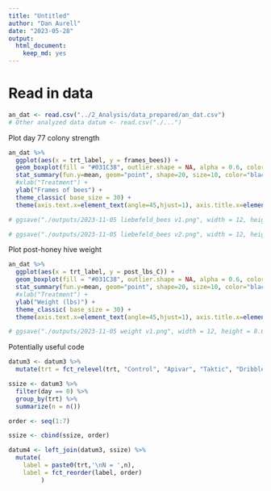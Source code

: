 ```yaml
---
title: "Untitled"
author: "Dan Aurell"
date: "2023-05-28"
output:   
  html_document: 
    keep_md: yes
---
```


# Read in data

```r
an_dat <- read.csv("../2_Analysis/data_prepared/an_dat.csv")
# Other analyzed data datum <- read.csv("./...")
```




Plot day 77 colony strength
```r
an_dat %>%
  ggplot(aes(x = trt_label, y = frames_bees)) +
  geom_boxplot(fill = "#031C38", outlier.shape = NA, alpha = 0.6, color = "black") +
  stat_summary(fun.y=mean, geom="point", shape=20, size=10, color="black", fill="black") +
  #xlab("Treatment") +
  ylab("Frames of bees") +
  theme_classic( base_size = 30) +
  theme(axis.text.x=element_text(angle=45,hjust=1), axis.title.x=element_blank())

# ggsave("./outputs/2023-11-05 liebefeld_bees v1.png", width = 12, height = 8.625, units = "in")

# ggsave("./outputs/2023-11-05 liebefeld_bees v2.png", width = 12, height = 6.5, units = "in")

```

Plot post-honey hive weight
```r
an_dat %>%
  ggplot(aes(x = trt_label, y = post_lbs_C)) +
  geom_boxplot(fill = "#031C38", outlier.shape = NA, alpha = 0.6, color = "black") +
  stat_summary(fun.y=mean, geom="point", shape=20, size=10, color="black", fill="black") +
  #xlab("Treatment") +
  ylab("Weight (lbs)") +
  theme_classic( base_size = 30) +
  theme(axis.text.x=element_text(angle=45,hjust=1), axis.title.x=element_blank())

# ggsave("./outputs/2023-11-05 weight v1.png", width = 12, height = 8.625, units = "in")
```


Potentially useful code
```r
datum3 <- datum3 %>%
  mutate(trt = fct_relevel(trt, "Control", "Apivar", "Taktic", "Dribble18", "Vapor18", "ManyDribble", "HopGuard"))

ssize <- datum3 %>%
  filter(day == 0) %>% 
  group_by(trt) %>% 
  summarize(n = n())

order <- seq(1:7)

ssize <- cbind(ssize, order)

datum4 <- left_join(datum3, ssize) %>% 
  mutate(
    label = paste0(trt,'\nN = ',n),
    label = fct_reorder(label, order)
         )
```




